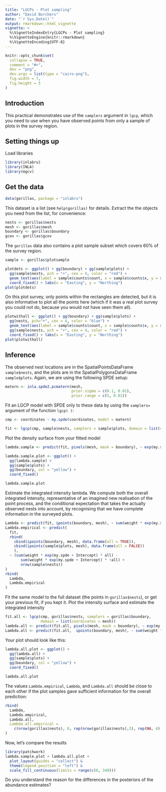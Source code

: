```yaml
---
title: "LGCPs - Plot sampling"
author: "David Borchers"
date: "`r Sys.Date()`"
output: rmarkdown::html_vignette
vignette: >
  %\VignetteIndexEntry{LGCPs - Plot sampling}
  %\VignetteEngine{knitr::rmarkdown}
  %\VignetteEncoding{UTF-8}
---
```


```r
knitr::opts_chunk$set(
  collapse = TRUE,
  comment = "#>",
  dev = "png",
  dev.args = list(type = "cairo-png"),
  fig.width = 7,
  fig.height = 5
)
```

Introduction
----------

This practical demonstrates use of the `samplers` argument in `lgcp`, which you
need to use when you have observed points from only a sample of plots in the survey 
region. 


Setting things up
----------------

Load libraries
```r
library(inlabru)
library(INLA)
library(mgcv)
```

Get the data
-----------------------------------

```r
data(gorillas, package = "inlabru")
```

This dataset is a list (see `help(gorillas)` for details. Extract the the objects 
you need from the list, for convenience:

```r
nests <- gorillas$nests
mesh <- gorillas$mesh
boundary <- gorillas$boundary
gcov <- gorillas$gcov
```

The `gorillas` data also contains a plot sample subset which covers 60% of the survey region.

```r
sample <- gorillas$plotsample
```

```r
plotdets <- ggplot() + gg(boundary) + gg(sample$plots) + 
  gg(sample$nests, pch = "+", cex = 4, color = "red") +
  geom_text(aes(label = sample$counts$count, x = sample$counts$x, y = sample$counts$y)) + 
  coord_fixed() + labs(x = "Easting", y = "Northing")
plot(plotdets)
```

On this plot survey, only points within the rectangles are detected, but it is also 
informative to plot all the points here (which if it was a real plot survey you could
not do, because you would not have seen them all).


```r

plotwithall <- ggplot() + gg(boundary) + gg(sample$plots) + 
  gg(nests, pch="+", cex = 4, color = "blue") +
  geom_text(aes(label = sample$counts$count, x = sample$counts$x, y = sample$counts$y)) + 
  gg(sample$nests, pch = "+", cex = 4, color = "red") +
  coord_fixed() + labs(x = "Easting", y = "Northing")
plot(plotwithall)
```

Inference
------------------------------------
The observed nest locations are in the SpatialPointsDataFrame `sample$nests`, and the 
plots are in the SpatialPolygonsDataFrame `sample$plots`. Again, we are using the following SPDE
setup:


```r
matern <- inla.spde2.pcmatern(mesh, 
                              prior.sigma = c(0.1, 0.01), 
                              prior.range = c(5, 0.01))
```


Fit an LGCP model with SPDE only to these data by using the `samplers=` argument of 
the function `lgcp( )`:


```r
cmp <- coordinates ~ my.spde(coordinates, model = matern) 

fit <- lgcp(cmp, sample$nests, samplers = sample$plots, domain = list(coordinates = mesh))
```


Plot the density surface from your fitted model

```r
lambda.sample <- predict(fit, pixels(mesh, mask = boundary), ~ exp(my.spde + Intercept))
```

```r
lambda.sample.plot <- ggplot() + 
  gg(lambda.sample) + 
  gg(sample$plots) + 
  gg(boundary, col = "yellow") + 
  coord_fixed()

lambda.sample.plot
```


Estimate the integrated intensity lambda. We compute both the overall integrated
intensity, representative of an imagined new realisation of the point process,
and the conditional expectation that takes the actually observed nests into account,
by recognising that we have complete information in the surveyed plots. 
```r
Lambda <- predict(fit, ipoints(boundary, mesh), ~ sum(weight * exp(my.spde + Intercept)))
Lambda.empirical <- predict(
  fit,
  rbind(
    cbind(ipoints(boundary, mesh), data.frame(all = TRUE)),
    cbind(ipoints(sample$plots, mesh), data.frame(all = FALSE))
    ),
  ~ (sum(weight * exp(my.spde + Intercept) * all) -
       sum(weight * exp(my.spde + Intercept) * !all) +
       nrow(sample$nests))
)
rbind(
  Lambda,
  Lambda.empirical
)
```


Fit the same model to the full dataset (the points in `gorillas$nests`), or get your previous 
fit, if you kept it. Plot the intensity surface and estimate the integrated intensity

```r

fit.all <- lgcp(cmp, gorillas$nests, samplers = gorillas$boundary,
                domain = list(coordinates = mesh))
lambda.all <- predict(fit.all, pixels(mesh, mask = boundary), ~ exp(my.spde + Intercept))
Lambda.all <- predict(fit.all,  ipoints(boundary, mesh), ~ sum(weight * exp(my.spde + Intercept)))
```

Your plot should look like this:


```r
lambda.all.plot <- ggplot() +
  gg(lambda.all) + 
  gg(sample$plots) + 
  gg(boundary, col = "yellow") + 
  coord_fixed()

lambda.all.plot
```

The values `Lambda.empirical`, `Lambda`, and `Lambda.all` should be close
to each other if the plot samples
gave sufficient information for the overall prediction:

```r
rbind(
  Lambda,
  Lambda.empirical,
  Lambda.all,
  Lambda.all.empirical =
    c(nrow(gorillas$nests), 0, rep(nrow(gorillas$nests),3), rep(NA, 4))
)
```

Now, let's compare the results


```r
library(patchwork)
lambda.sample.plot + lambda.all.plot +
  plot_layout(guides = "collect") &
  theme(legend.position = "left") &
  scale_fill_continuous(limits = range(c(0, 340)))
```

Do you understand the reason for the differences in the posteriors of the abundance estimates?
